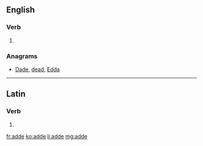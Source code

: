 ==English==

===Verb===
{{head|en|verb}}

# {{obsolete spelling of|add|lang=en}}

===Anagrams===
* [[Dade#English|Dade]], [[dead#English|dead]], [[Edda#English|Edda]]

----

==Latin==

===Verb===
{{la-verb-form|adde}}

# {{inflection of|addō||2|s|pres|actv|impr|lang=la}}

[[fr:adde]]
[[ko:adde]]
[[li:adde]]
[[mg:adde]]